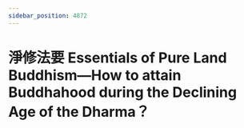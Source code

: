```yaml
---
sidebar_position: 4872
---
```



# 淨修法要 Essentials of Pure Land Buddhism—How to attain Buddhahood during the Declining Age of the Dharma？


<ReactPlayer controls='true' url='https://tw4.amtb.de/redirect/media/himp4/29/29-509/29-509-0025.mp4' />
